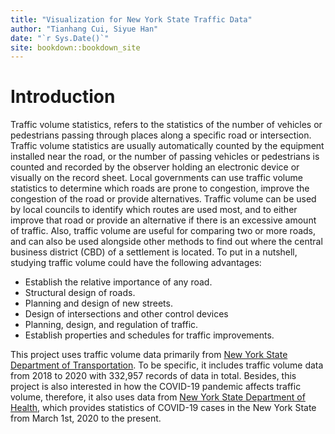 ```yaml
--- 
title: "Visualization for New York State Traffic Data"
author: "Tianhang Cui, Siyue Han"
date: "`r Sys.Date()`"
site: bookdown::bookdown_site
---
```


# Introduction

Traffic volume statistics, refers to the statistics of the number of vehicles or pedestrians passing through places along a specific road or intersection. Traffic volume statistics are usually automatically counted by the equipment installed near the road, or the number of passing vehicles or pedestrians is counted and recorded by the observer holding an electronic device or visually on the record sheet. Local governments can use traffic volume statistics to determine which roads are prone to congestion, improve the congestion of the road or provide alternatives. Traffic volume can be used by local councils to identify which routes are used most, and to either improve that road or provide an alternative if there is an excessive amount of traffic. Also, traffic volume are useful for comparing two or more roads, and can also be used alongside other methods to find out where the central business district (CBD) of a settlement is located. To put in a nutshell, studying traffic volume could have the following advantages:

- Establish the relative importance of any road.
- Structural design of roads.
- Planning and design of new streets.
- Design of intersections and other control devices
- Planning, design, and regulation of traffic.
- Establish properties and schedules for traffic improvements.

This project uses traffic volume data primarily from [New York State Department of Transportation](https://www.dot.ny.gov/index). To be specific, it includes traffic volume data from 2018 to 2020 with 332,957 records of data in total. Besides, this project is also interested in how the COVID-19 pandemic affects traffic volume, therefore, it also uses data from [New York State Department of Health](https://www.health.ny.gov/), which provides statistics of COVID-19 cases in the New York State from March 1st, 2020 to the present.